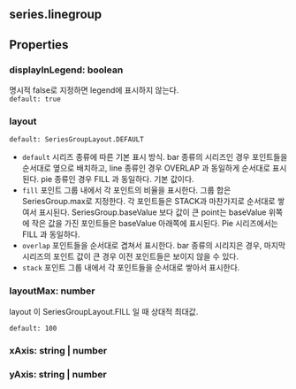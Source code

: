 ## series.linegroup

## Properties

### displayInLegend: boolean
명시적 false로 지정하면 legend에 표시하지 않는다.  
`default: true`  

### layout
`default: SeriesGroupLayout.DEFAULT`  
- `default` 시리즈 종류에 따른 기본 표시 방식.      bar 종류의 시리즈인 경우 포인트들을 순서대로 옆으로 배치하고,  line 종류인 경우  OVERLAP 과 동일하게 순서대로 표시된다.  pie 종류인 경우  FILL 과 동일하다.      기본 값이다.
- `fill` 포인트 그룹 내에서 각 포인트의 비율을 표시한다.      그룹 합은 SeriesGroup.max로 지정한다.  각 포인트들은 STACK과 마찬가지로 순서대로 쌓여서 표시된다.  SeriesGroup.baseValue 보다 값이 큰 point는 baseValue 위쪽에 작은 값을 가진  포인트들은 baseValue 아래쪽에 표시된다.      Pie 시리즈에서는  FILL 과 동일하다.
- `overlap` 포인트들을 순서대로 겹쳐서 표시한다.      bar 종류의 시리지은 경우,   마지막 시리즈의 포인트 값이 큰 경우 이전 포인트들은 보이지 않을 수 있다.
- `stack` 포인트 그룹 내에서 각 포인트들을 순서대로 쌓아서 표시한다.
### layoutMax: number
layout 이  SeriesGroupLayout.FILL 일 때 상대적 최대값.

  
`default: 100`  

### xAxis: string | number

### yAxis: string | number
